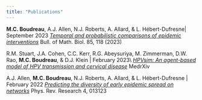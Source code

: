 ```yaml
---
title: "Publications"
---
```



**M.C. Boudreau**, A.J. Allen, N.J. Roberts, A. Allard, & L. Hébert-Dufresne| September 2023
[*Temporal and probabilistic comparisons of epidemic interventions*](https://rdcu.be/do1AQ)
Bull. of Math. Biol. 85, 118 (2023) 


R.M. Stuart, J.A. Cohen, C.C. Kerr, R.G. Abeysuriya, M. Zimmerman, D.W. Rao, **M.C. Boudreau**, & D.J. Klein | February 2023\\
[*HPVsim: An agent-based model of HPV transmission and cervical disease*](https://www.medrxiv.org/content/10.1101/2023.02.01.23285356v1)
MedrXiv


A.J. Allen, **M.C. Boudreau**, N.J. Roberts, A. Allard, & L. Hébert-Dufresne | February 2022
[*Predicting the diversity of early epidemic spread on networks*](https://doi.org/10.1103/PhysRevResearch.4.013123)
Phys. Rev. Research 4, 013123 

